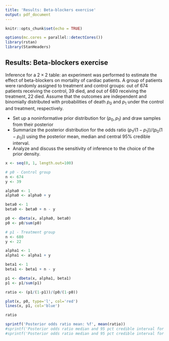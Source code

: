 ```yaml
---
title: 'Results: Beta-blockers exercise'
output: pdf_document
---
```


```r
knitr::opts_chunk$set(echo = TRUE)
```

```r
options(mc.cores = parallel::detectCores())
library(rstan)
library(StanHeaders)
```

## Results: Beta-blockers exercise

Inference for a $2\times 2$ table: an experiment was performed to estimate 
the effect of beta-blockers on mortality of cardiac patients. A group of patients 
were randomly assigned to treatment and control groups: out of 674 patients 
receiving the control, 39 died, and out of 680 receiving the treatment, 22 died. 
Assume that the outcomes are independent and binomially distributed with 
probabilities of death $p_0$ and $p_1$ under the control and treatment, 
respectively. 

 * Set up a noninformative prior distribution for $(p_0,p_1)$ and draw samples from their posterior
 * Summarize the posterior distribution for the odds ratio $(p_1/(1-p_1))/(p_0(1-p_0))$ using the posterior mean, median and central 95\% credible interval.
 * Analyze and discuss the sensitivity of inference to the choice of the prior density.

```r
x <- seq(0, 1, length.out=100)

# p0 - Control group
n <- 674
y <- 39

alpha0 <- 1
alpha0 <- alpha0 + y

beta0 <- 1
beta0 <- beta0 + n - y

p0 <- dbeta(x, alpha0, beta0)
p0 <- p0/sum(p0)

# p1 - Treatment group
n <- 680
y <- 22

alpha1 <- 1
alpha1 <- alpha1 + y

beta1 <- 1
beta1 <- beta1 + n - y

p1 <- dbeta(x, alpha1, beta1)
p1 <- p1/sum(p1)

ratio <- (p1/(1-p1))/(p0/(1-p0))

plot(x, p0, type='l', col='red')
lines(x, p1, col='blue')

ratio

sprintf('Posterior odds ratio mean: %f', mean(ratio))
#sprintf('Posterior odds ratio median and 95 pct credible interval for p0: %f, %f', qbeta(c(0.5,0.95), alpha0, beta0))
#sprintf('Posterior odds ratio median and 95 pct credible interval for p1: %f, %f', qbeta(c(0.5,0.95), alpha1, beta1))
```
